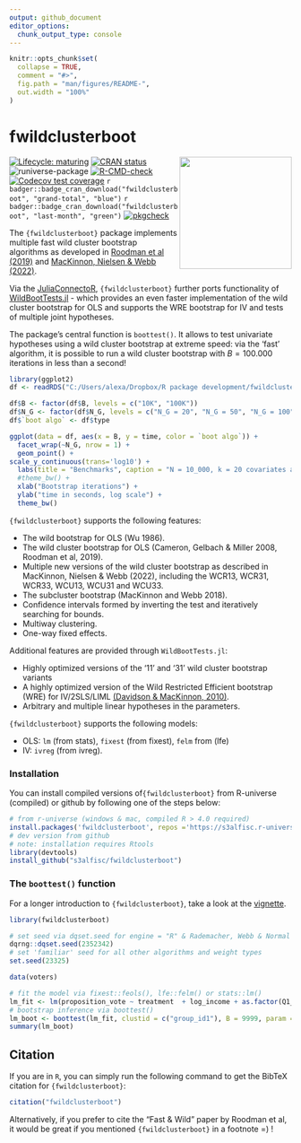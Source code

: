 ```yaml
---
output: github_document
editor_options: 
  chunk_output_type: console
---
```


<!-- README.md is generated from README.Rmd. Please edit that file -->

```r
knitr::opts_chunk$set(
  collapse = TRUE,
  comment = "#>",
  fig.path = "man/figures/README-",
  out.width = "100%"
)
```

# fwildclusterboot 

<img src="man/figures/logo.png" width="200px" align="right" />

<!-- badges: start -->
<!-- [![packageversion](https://img.shields.io/badge/Package%20version-`r version`-orange.svg?style=flat-square)](commits/master) -->
[![Lifecycle: maturing](https://img.shields.io/badge/lifecycle-maturing-orange.svg)](https://lifecycle.r-lib.org/articles/stages.html)
[![CRAN status](https://www.r-pkg.org/badges/version/fwildclusterboot)](https://CRAN.R-project.org/package=fwildclusterboot)
![runiverse-package](https://s3alfisc.r-universe.dev/badges/fwildclusterboot)
[![R-CMD-check](https://github.com/s3alfisc/fwildclusterboot/workflows/R-CMD-check/badge.svg)](https://github.com/s3alfisc/fwildclusterboot/actions)
[![Codecov test coverage](https://codecov.io/gh/s3alfisc/fwildclusterboot/branch/master/graph/badge.svg)](https://app.codecov.io/gh/s3alfisc/fwildclusterboot?branch=master)
`r badger::badge_cran_download("fwildclusterboot", "grand-total", "blue")`
`r badger::badge_cran_download("fwildclusterboot", "last-month", "green")`
[![pkgcheck](https://github.com/s3alfisc/fwildclusterboot/workflows/pkgcheck/badge.svg)](https://github.com/s3alfisc/fwildclusterboot/actions?query=workflow%3Apkgcheck)

<!-- badges: end -->

The `{fwildclusterboot}` package implements multiple fast wild cluster bootstrap algorithms as developed in [Roodman et al (2019)](https://econpapers.repec.org/paper/qedwpaper/1406.htm) and [MacKinnon, Nielsen & Webb (2022)](https://www.econ.queensu.ca/sites/econ.queensu.ca/files/wpaper/qed_wp_1485.pdf).

Via the [JuliaConnectoR](https://cran.r-project.org/web/packages/JuliaConnectoR/index.html), `{fwildclusterboot}` further ports functionality of [WildBootTests.jl](https://github.com/droodman/WildBootTests.jl) - which provides an even faster implementation of the wild cluster bootstrap for OLS and supports the WRE bootstrap for IV and tests of multiple joint hypotheses.

The package's central function is `boottest()`. It allows to test univariate hypotheses using a wild cluster bootstrap at extreme speed: via the 'fast' algorithm, it is possible to run a wild cluster bootstrap with $B = 100.000$ iterations in less than a second!

```r
library(ggplot2)
df <- readRDS("C:/Users/alexa/Dropbox/R package development/fwildclusterboot develop/benchmarks/r_comparions.rds")

df$B <- factor(df$B, levels = c("10K", "100K"))
df$N_G <- factor(df$N_G, levels = c("N_G = 20", "N_G = 50", "N_G = 100", "N_G = 500", "N_G = 1000"))
df$`boot algo` <- df$type
```

```r
ggplot(data = df, aes(x = B, y = time, color = `boot algo`)) + 
  facet_wrap(~N_G, nrow = 1) + 
  geom_point() + 
scale_y_continuous(trans='log10') + 
  labs(title = "Benchmarks", caption = "N = 10_000, k = 20 covariates and one cluster of dimension N_G (3 iterations each, median runtime is plotted).")+
  #theme_bw() + 
  xlab("Bootstrap iterations") + 
  ylab("time in seconds, log scale") + 
  theme_bw()
```


`{fwildclusterboot}` supports the following features:

+ The wild bootstrap for OLS (Wu 1986).
+ The wild cluster bootstrap for OLS (Cameron, Gelbach & Miller 2008, Roodman et al, 2019).
+ Multiple new versions of the wild cluster bootstrap as described in MacKinnon, Nielsen & Webb (2022), including the WCR13, WCR31, WCR33, WCU13, WCU31 and WCU33.
+ The subcluster bootstrap (MacKinnon and Webb 2018).
+ Confidence intervals formed by inverting the test and iteratively searching for bounds.
+ Multiway clustering.
+ One-way fixed effects.

Additional features are provided through `WildBootTests.jl`:

+ Highly optimized versions of the '11' and '31' wild cluster bootstrap variants
+ A highly optimized version of the Wild Restricted Efficient bootstrap (WRE) for IV/2SLS/LIML [(Davidson & MacKinnon, 2010)](https://www.tandfonline.com/doi/abs/10.1198/jbes.2009.07221).
+ Arbitrary and multiple linear hypotheses in the parameters.

`{fwildclusterboot}` supports the following models: 

+ OLS: `lm` (from stats), `fixest` (from fixest), `felm` from (lfe)
+ IV: `ivreg` (from ivreg). 

### Installation

You can install compiled versions of`{fwildclusterboot}` from R-universe (compiled) or github by following one of the steps below:

```r
# from r-universe (windows & mac, compiled R > 4.0 required)
install.packages('fwildclusterboot', repos ='https://s3alfisc.r-universe.dev')
# dev version from github
# note: installation requires Rtools
library(devtools)
install_github("s3alfisc/fwildclusterboot")
```

### The `boottest()` function

For a longer introduction to `{fwildclusterboot}`, take a look at the [vignette](https://s3alfisc.github.io/fwildclusterboot/articles/fwildclusterboot.html).

```r
library(fwildclusterboot)

# set seed via dqset.seed for engine = "R" & Rademacher, Webb & Normal weights
dqrng::dqset.seed(2352342)
# set 'familiar' seed for all other algorithms and weight types 
set.seed(23325)

data(voters)

# fit the model via fixest::feols(), lfe::felm() or stats::lm()
lm_fit <- lm(proposition_vote ~ treatment  + log_income + as.factor(Q1_immigration) + as.factor(Q2_defense), data = voters)
# bootstrap inference via boottest()
lm_boot <- boottest(lm_fit, clustid = c("group_id1"), B = 9999, param = "treatment", seed = 1)
summary(lm_boot)
```

## Citation 

If you are in `R`, you can simply run the following command to get the BibTeX citation for `{fwildclusterboot}`:

```r
citation("fwildclusterboot")
```

Alternatively, if you prefer to cite the "Fast & Wild" paper by Roodman et al, it would be great if you mentioned `{fwildclusterboot}` in a footnote =) ! 
